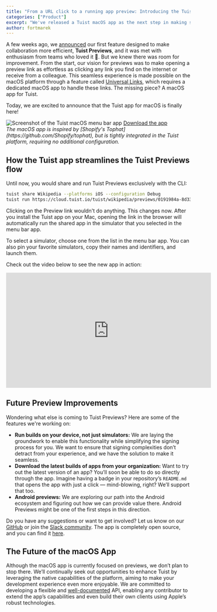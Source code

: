 ```yaml
---
title: "From a URL click to a running app preview: Introducing the Tuist macOS app"
categories: ["Product"]
excerpt: "We've released a Tuist macOS app as the next step in making sharing your apps a joyful experience."
author: fortmarek
---
```




A few weeks ago, we [announced](/blog/2024/08/06/url-centric-collaboration) our first feature designed to make collaboration more efficient, **Tuist Previews**, and it was met with enthusiasm from teams who loved it 💜. But we knew there was room for improvement. From the start, our vision for previews was to make opening a preview link as effortless as clicking any link you find on the internet or receive from a colleague. This seamless experience is made possible on the macOS platform through a feature called [Universal Links](https://developer.apple.com/ios/universal-links/), which requires a dedicated macOS app to handle these links. The missing piece? A macOS app for Tuist.

Today, we are excited to announce that the Tuist app for macOS is finally here!

<div class="flex gap-0 flex-col items-center m-0">
  <Image
    class="m-0 w-[300px]"
    src={menuBarApp}
    alt="Screenshot of the Tuist macOS menu bar app"
  />
  <a class="m-0 no-underline" href="https://cloud.tuist.io/download">
    Download the app
  </a>
</div>

<em>
  The macOS app is inspired by [Shopify's
  Tophat](https://github.com/Shopify/tophat), but is tightly integrated in the
  Tuist platform, requiring no additional configuration.
</em>

## How the Tuist app streamlines the Tuist Previews flow

Until now, you would share and run Tuist Previews exclusively with the CLI:

```sh
tuist share Wikipedia --platforms iOS --configuration Debug
tuist run https://cloud.tuist.io/tuist/wikipedia/previews/0191984a-8d33-754d-806b-bfecfd65f1c9
```

Clicking on the Preview link wouldn't do anything. This changes now. After you install the Tuist app on your Mac, opening the link in the browser will automatically run the shared app in the simulator that you selected in the menu bar app.

To select a simulator, choose one from the list in the menu bar app. You can also pin your favorite simulators, copy their names and identifiers, and launch them.

Check out the video below to see the new app in action:

<iframe
  title="Tuist macOS app: Streamline runinng Tuist Previews"
  width="560"
  height="315"
  src="https://videos.tuist.io/videos/embed/09ef419a-7398-4fed-b848-0234ae0b8738"
  frameborder="0"
  allowfullscreen=""
  sandbox="allow-same-origin allow-scripts allow-popups allow-forms"
></iframe>

## Future Preview Improvements

Wondering what else is coming to Tuist Previews? Here are some of the features we're working on:

- **Run builds on your device, not just simulators:** We are laying the groundwork to enable this functionality while simplifying the signing process for you. We want to ensure that signing complexities don’t detract from your experience, and we have the solution to make it seamless.
- **Download the latest builds of apps from your organization:** Want to try out the latest version of an app? You’ll soon be able to do so directly through the app. Imagine having a badge in your repository’s `README.md` that opens the app with just a click — mind-blowing, right? We’ll support that too.
- **Android previews:** We are exploring our path into the Android ecosystem and figuring out how we can provide value there. Android Previews might be one of the first steps in this direction.

Do you have any suggestions or want to get involved? Let us know on our [GitHub](https://github.com/tuist/tuist/discussions) or join the [Slack community](https://slack.tuist.io/). The app is completely open source, and you can find it [here](https://github.com/tuist/tuist/tree/main/app).

## The Future of the macOS App

Although the macOS app is currently focused on previews, we don’t plan to stop there. We’ll continually seek out opportunities to enhance Tuist by leveraging the native capabilities of the platform, aiming to make your development experience even more enjoyable. We are committed to developing a flexible and [well-documented](https://cloud.tuist.io/api/docs) API, enabling any contributor to extend the app’s capabilities and even build their own clients using Apple’s robust technologies.
